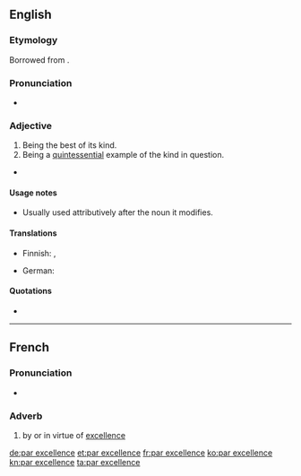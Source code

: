 ==English==

===Etymology===
Borrowed from {{etyl|fr}} {{term|par excellence||by excellence|lang=fr}}.

===Pronunciation===
* {{IPA|/pɑɹ ɛksəˈlɑns/|lang=en}}

===Adjective===
{{en-adj|-|sg=[[par]] [[excellence]]}}

# Being the best of its kind.
# Being a [[quintessential]] example of the kind in question.
* {{quote-book
    |passage=[in footnote 71] The Roman Senate conferred the honorific title of Augustus (the imperial title '''par excellence''') upon Octavian in 27 {{B.C.E.}}.
    |title=Inferno
    |year=2009
    |author=Stanley Lombardo|page=176|url=http://books.google.com/books?id=SXX9pMFCR8IC&pg=PA176&lpg=PA176&dq=%22The+Roman+Senate+conferred+the+honorific+title+of+Augustus+%28the+imperial+title+%27%27%27par+excellence%27%27%27%29+upon+Octavian+in+27%22&source=bl&ots=GktE2ub5IV&sig=fRHWMNb9Lf9zbl8dY4q8rKd37cs&hl=en&sa=X&ei=KPI3UMDdBMH40gGT-ICgDQ&ved=0CC8Q6AEwAA#v=onepage&q=%22The%20Roman%20Senate%20conferred%20the%20honorific%20title%20of%20Augustus%20%28the%20imperial%20title%20%27%27%27par%20excellence%27%27%27%29%20upon%20Octavian%20in%2027%22&f=false}}

====Usage notes====
* Usually used attributively after the noun it modifies.

====Translations====
{{trans-top|being quintessential example of one's kind}}
* Finnish: {{t+|fi|loistava}}, {{t-|fi|par excellence}}
{{trans-mid}}
* German: {{t|de|par excellence}}
{{trans-bottom}}

====Quotations====
* {{quote-book
    |passage=He was '''par excellence''' a theologian
    |title=The Institutes of the Christian Religion
    |year=2009
    |author=John Calvin}}

----

==French==

===Pronunciation===
* {{IPA|lang=fr|/paʁ ɛk.sɛ.lɑ̃s/}}

===Adverb===
{{fr-adv|sg=[[par]] [[excellence]]}}

# by or in virtue of [[excellence]]

[[de:par excellence]]
[[et:par excellence]]
[[fr:par excellence]]
[[ko:par excellence]]
[[kn:par excellence]]
[[ta:par excellence]]